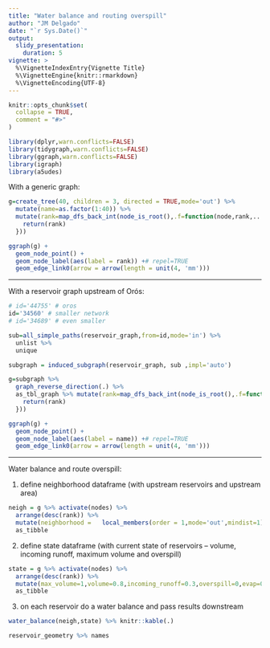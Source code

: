 ```yaml
---
title: "Water balance and routing overspill"
author: "JM Delgado"
date: "`r Sys.Date()`"
output:
  slidy_presentation:
    duration: 5    
vignette: >
  %\VignetteIndexEntry{Vignette Title}
  %\VignetteEngine{knitr::rmarkdown}
  %\VignetteEncoding{UTF-8}
---
```


```r
knitr::opts_chunk$set(
  collapse = TRUE,
  comment = "#>"
)

library(dplyr,warn.conflicts=FALSE)
library(tidygraph,warn.conflicts=FALSE)
library(ggraph,warn.conflicts=FALSE)
library(igraph)
library(a5udes)
```

With a generic graph:

```r



g=create_tree(40, children = 3, directed = TRUE,mode='out') %>%
  mutate(name=as.factor(1:40)) %>%
  mutate(rank=map_dfs_back_int(node_is_root(),.f=function(node,rank,...) {
    return(rank)  
  }))

ggraph(g) +
  geom_node_point() +
  geom_node_label(aes(label = rank)) +# repel=TRUE
  geom_edge_link0(arrow = arrow(length = unit(4, 'mm')))
```

---

With a reservoir graph upstream of Orós:

```r


# id='44755' # oros
id='34560' # smaller network
# id='34689' # even smaller

sub=all_simple_paths(reservoir_graph,from=id,mode='in') %>%
  unlist %>%
  unique

subgraph = induced_subgraph(reservoir_graph, sub ,impl='auto')

g=subgraph %>%
  graph_reverse_direction(.) %>%
  as_tbl_graph %>% mutate(rank=map_dfs_back_int(node_is_root(),.f=function(node,rank,...) {
    return(rank)  
  }))

ggraph(g) +
  geom_node_point() +
  geom_node_label(aes(label = name)) +# repel=TRUE
  geom_edge_link0(arrow = arrow(length = unit(4, 'mm')))
```

---

Water balance and route overspill:

1. define neighborhood dataframe (with upstream reservoirs and upstream area)
```r
neigh = g %>% activate(nodes) %>%
  arrange(desc(rank)) %>%
  mutate(neighborhood =   local_members(order = 1,mode='out',mindist=1)) %>%
  as_tibble
```
2. define state dataframe (with current state of reservoirs -- volume, incoming runoff, maximum volume and overspill)
```r
state = g %>% activate(nodes) %>%
  arrange(desc(rank)) %>%
  mutate(max_volume=1,volume=0.8,incoming_runoff=0.3,overspill=0,evap=0.1) %>%
  as_tibble
```

3. on each reservoir do a water balance and pass results downstream

```r
water_balance(neigh,state) %>% knitr::kable(.)
```


```r
reservoir_geometry %>% names

```
